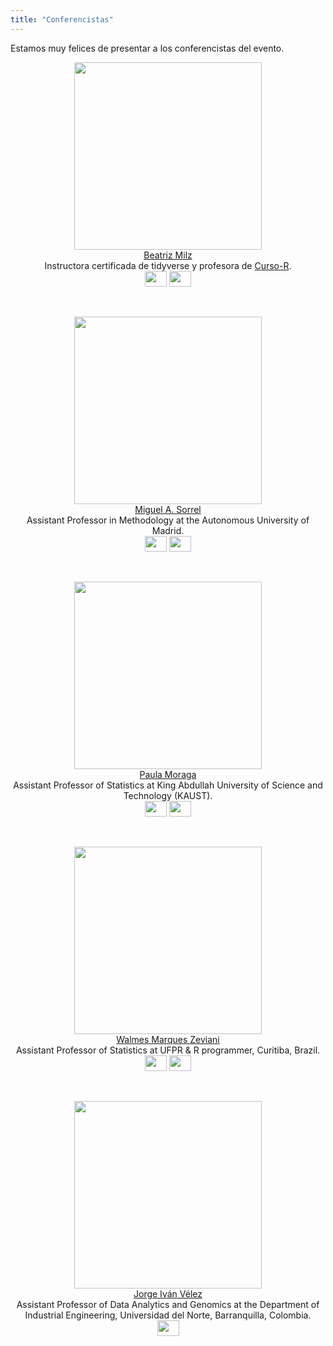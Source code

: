 ```yaml
---
title: "Conferencistas"
---
```


Estamos muy felices de presentar a los conferencistas del evento.

<center>
<img src="imagenes/bea_milz.png" width="300" height="300" alt="">  
[Beatriz Milz](https://beamilz.com)  
Instructora certificada de tidyverse y profesora de [Curso-R](https://curso-r.com).  
<a href="https://twitter.com/BeaMilz"><img border="0" src="imagenes/twitter.png" width="35" height="25"></a> <a href="https://beamilz.com"><img border="0" src="imagenes/homepage.png" width="35" height="25"></a>
</center>

<br>

<center>
<img src="imagenes/miguel_sorrel.PNG" width="300" height="300" alt="">  
[Miguel A. Sorrel](https://miguel-sorrel.github.io/personal_site)  
Assistant Professor in Methodology at the Autonomous University of Madrid.  
<a href="https://twitter.com/MigSorrel"><img border="0" src="imagenes/twitter.png" width="35" height="25"></a> <a href="https://miguel-sorrel.github.io/personal_site"><img border="0" src="imagenes/homepage.png" width="35" height="25"></a>
</center>

<br>

<center>
<img src="imagenes/paula_moraga.png" width="300" height="300" alt="">  
[Paula Moraga](https://www.paulamoraga.com/)  
Assistant Professor of Statistics at King Abdullah University of Science and Technology (KAUST).  
<a href="https://twitter.com/Paula_Moraga_"><img border="0" src="imagenes/twitter.png" width="35" height="25"></a> <a href="https://www.paulamoraga.com/"><img border="0" src="imagenes/homepage.png" width="35" height="25"></a>
</center>

<br>

<center>
<img src="imagenes/walmes_zeviani.png" width="300" height="300" alt="">  
[Walmes Marques Zeviani](http://leg.ufpr.br/~walmes/home/)  
Assistant Professor of Statistics at UFPR & R programmer, Curitiba, Brazil.  
<a href="https://twitter.com/walmeszeviani"><img border="0" src="imagenes/twitter.png" width="35" height="25"></a> <a href="http://leg.ufpr.br/~walmes/home/"><img border="0" src="imagenes/homepage.png" width="35" height="25"></a>
</center>

<br>

<center>
<img src="imagenes/jorge_conf.png" width="300" height="300" alt="">  
[Jorge Iván Vélez](https://jorgeivanvelez.netlify.app/)  
Assistant Professor of Data Analytics and Genomics at the Department of Industrial Engineering, Universidad del Norte, Barranquilla, Colombia.  
<a href="https://jorgeivanvelez.netlify.app/"><img border="0" src="imagenes/homepage.png" width="35" height="25"></a>
</center>


